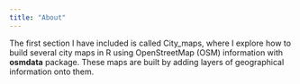 ```yaml
---
title: "About"
---
```


The first section I have included is called City_maps, where I
explore how to build several city maps in R using OpenStreetMap (OSM)
information with **osmdata** package. These maps are built by adding layers of geographical information onto them.
